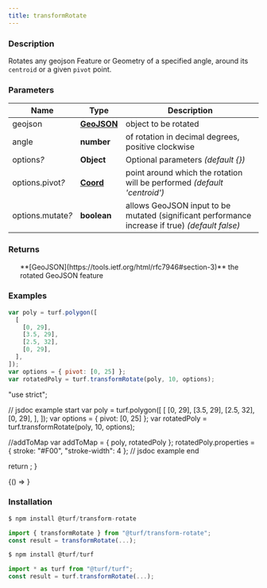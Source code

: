 ```yaml
---
title: transformRotate
---
```



### Description

Rotates any geojson Feature or Geometry of a specified angle, around its `centroid` or a given `pivot` point.

### Parameters

| Name                   | Type                                                           | Description                                                                                     |
| ---------------------- | -------------------------------------------------------------- | ----------------------------------------------------------------------------------------------- |
| geojson                | **[GeoJSON](https://tools.ietf.org/html/rfc7946#section-3)**   | object to be rotated                                                                            |
| angle                  | **number**                                                     | of rotation in decimal degrees, positive clockwise                                              |
| options<i>?</i>        | **Object**                                                     | Optional parameters _(default \{})_                                                             |
| options.pivot<i>?</i>  | **[Coord](https://tools.ietf.org/html/rfc7946#section-3.1.1)** | point around which the rotation will be performed _(default 'centroid')_                        |
| options.mutate<i>?</i> | **boolean**                                                    | allows GeoJSON input to be mutated (significant performance increase if true) _(default false)_ |

### Returns

<ul>
  **[GeoJSON](https://tools.ietf.org/html/rfc7946#section-3)** the rotated GeoJSON feature

</ul>

### Examples

```javascript
var poly = turf.polygon([
  [
    [0, 29],
    [3.5, 29],
    [2.5, 32],
    [0, 29],
  ],
]);
var options = { pivot: [0, 25] };
var rotatedPoly = turf.transformRotate(poly, 10, options);
```

  "use strict";

  // jsdoc example start
  var poly = turf.polygon([
    [
      [0, 29],
      [3.5, 29],
      [2.5, 32],
      [0, 29],
    ],
  ]);
  var options = { pivot: [0, 25] };
  var rotatedPoly = turf.transformRotate(poly, 10, options);

  //addToMap
  var addToMap = { poly, rotatedPoly };
  rotatedPoly.properties = { stroke: "#F00", "stroke-width": 4 };
  // jsdoc example end

  return <ExampleMap addToMap={addToMap} />;
}

<BrowserOnly>{() => <Map0 />}</BrowserOnly>

### Installation

```javascript
$ npm install @turf/transform-rotate

import { transformRotate } from "@turf/transform-rotate";
const result = transformRotate(...);
```

```javascript
$ npm install @turf/turf

import * as turf from "@turf/turf";
const result = turf.transformRotate(...);
```
